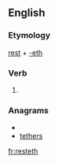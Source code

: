 ==English==

===Etymology===
[[rest]] + [[-eth]]

===Verb===
{{en-verb form}}

# {{archaic third-person singular of|rest}}

===Anagrams===
* {{alphagram|eehrstt}}
* [[tethers#English|tethers]]

[[fr:resteth]]